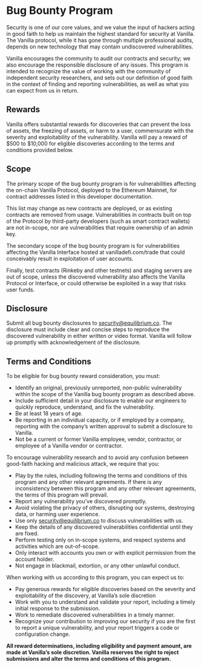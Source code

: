 
<StaticPage title='FAQ'>

# Bug Bounty Program

Security is one of our core values, and we value the input of hackers acting in good faith to help us maintain the highest standard for security at Vanilla. The Vanilla protocol, while it has gone through multiple professional audits, depends on new technology that may contain undiscovered vulnerabilities.

Vanilla encourages the community to audit our contracts and security; we also encourage the responsible disclosure of any issues. This program is intended to recognize the value of working with the community of independent security researchers, and sets out our definition of good faith in the context of finding and reporting vulnerabilities, as well as what you can expect from us in return.


## Rewards

Vanilla offers substantial rewards for discoveries that can prevent the loss of assets, the freezing of assets, or harm to a user, commensurate with the severity and exploitability of the vulnerability. Vanilla will pay a reward of $500 to $10,000 for eligible discoveries according to the terms and conditions provided below.

## Scope

The primary scope of the bug bounty program is for vulnerabilities affecting the on-chain Vanilla Protocol, deployed to the Ethereum Mainnet, for contract addresses listed in this developer documentation.

This list may change as new contracts are deployed, or as existing contracts are removed from usage. Vulnerabilities in contracts built on top of the Protocol by third-party developers (such as smart contract wallets) are not in-scope, nor are vulnerabilities that require ownership of an admin key.

The secondary scope of the bug bounty program is for vulnerabilities affecting the Vanilla Interface hosted at vanilladefi.com/trade that could conceivably result in exploitation of user accounts.

Finally, test contracts (Rinkeby and other testnets) and staging servers are out of scope, unless the discovered vulnerability also affects the Vanilla Protocol or Interface, or could otherwise be exploited in a way that risks user funds.

## Disclosure

Submit all bug bounty disclosures to <a href="mailto:security@equilibrium.co">security@equilibrium.co</a>. The disclosure must include clear and concise steps to reproduce the discovered vulnerability in either written or video format. Vanilla will follow up promptly with acknowledgement of the disclosure.

## Terms and Conditions

To be eligible for bug bounty reward consideration, you must:
* Identify an original, previously unreported, non-public vulnerability within the scope of the Vanilla bug bounty program as described above.
* Include sufficient detail in your disclosure to enable our engineers to quickly reproduce, understand, and fix the vulnerability.
* Be at least 18 years of age.
* Be reporting in an individual capacity, or if employed by a company, reporting with the company’s written approval to submit a disclosure to Vanilla.
* Not be a current or former Vanilla employee, vendor, contractor, or employee of a Vanilla vendor or contractor.

To encourage vulnerability research and to avoid any confusion between good-faith hacking and malicious attack, we require that you:

* Play by the rules, including following the terms and conditions of this program and any other relevant agreements. If there is any inconsistency between this program and any other relevant agreements, the terms of this program will prevail.
* Report any vulnerability you’ve discovered promptly.
* Avoid violating the privacy of others, disrupting our systems, destroying data, or harming user experience.
* Use only <a href="mailto:security@equilibrium.co">security@equilibrium.co</a> to discuss vulnerabilities with us.
* Keep the details of any discovered vulnerabilities confidential until they are fixed.
* Perform testing only on in-scope systems, and respect systems and activities which are out-of-scope.
* Only interact with accounts you own or with explicit permission from the account holder.
* Not engage in blackmail, extortion, or any other unlawful conduct.

When working with us according to this program, you can expect us to:

* Pay generous rewards for eligible discoveries based on the severity and exploitability of the discovery, at Vanilla’s sole discretion
* Work with you to understand and validate your report, including a timely initial response to the submission.
* Work to remediate discovered vulnerabilities in a timely manner.
* Recognize your contribution to improving our security if you are the first to report a unique vulnerability, and your report triggers a code or configuration change.

**All reward determinations, including eligibility and payment amount, are made at Vanilla’s sole discretion. Vanilla reserves the right to reject submissions and alter the terms and conditions of this program.**

</StaticPage>
